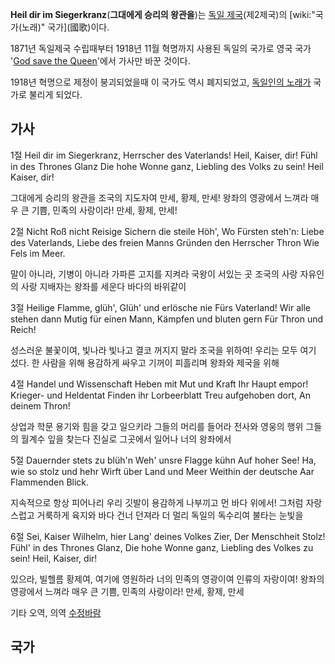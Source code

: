 '''Heil dir im Siegerkranz'''('''그대에게 승리의 왕관을''')는 [[독일 제국]](제2제국)의 [wiki:"국가(노래)" 국가](國歌)이다. 

1871년 독일제국 수립때부터 1918년 11월 혁명까지 사용된 독일의 국가로 영국 국가 '[[God save the Queen]]'에서 가사만 바꾼 것이다. 

1918년 혁명으로 제정이 붕괴되었을때 이 국가도 역시 폐지되었고, [[독일인의 노래]]가 국가로 불리게 되었다.

== 가사 ==
1절 
Heil dir im Siegerkranz, 
Herrscher des Vaterlands! 
Heil, Kaiser, dir! 
Fühl in des Thrones Glanz 
Die hohe Wonne ganz, 
Liebling des Volks zu sein! 
Heil Kaiser, dir! 

그대에게 승리의 왕관을
조국의 지도자여
만세, 황제, 만세!
왕좌의 영광에서 느껴라
매우 큰 기쁨,
민족의 사랑이라!
만세, 황제, 만세!

2절 
Nicht Roß nicht Reisige 
Sichern die steile Höh', 
Wo Fürsten steh'n: 
Liebe des Vaterlands, 
Liebe des freien Manns 
Gründen den Herrscher Thron 
Wie Fels im Meer. 

말이 아니라, 기병이 아니라
가파른 고지를 지켜라
국왕이 서있는 곳
조국의 사랑
자유인의 사랑
지배자는 왕좌를 세운다
바다의 바위같이

3절 
Heilige Flamme, glüh', 
Glüh' und erlösche nie 
Fürs Vaterland! 
Wir alle stehen dann 
Mutig für einen Mann, 
Kämpfen und bluten gern 
Für Thron und Reich! 

성스러운 불꽃이여, 빛나라
빛나고 결코 꺼지지 말라
조국을 위하여!
우리는 모두 여기 섰다.
한 사람을 위해 용감하게
싸우고 기꺼이 피흘리며
왕좌와 제국을 위해

4절 
Handel und Wissenschaft 
Heben mit Mut und Kraft 
Ihr Haupt empor! 
Krieger- und Heldentat 
Finden ihr Lorbeerblatt 
Treu aufgehoben dort, 
An deinem Thron! 

상업과 학문
용기와 힘을 갖고 일으키라
그들의 머리를 들어라
전사와 영웅의 행위
그들의 월계수 잎을 찾는다
진실로 그곳에서 일어나
너의 왕좌에서


5절 
Dauernder stets zu blüh'n 
Weh' unsre Flagge kühn 
Auf hoher See! 
Ha, wie so stolz und hehr 
Wirft über Land und Meer 
Weithin der deutsche Aar 
Flammenden Blick. 

지속적으로 항상 피어나리
우리 깃발이 용감하게 나부끼고
먼 바다 위에서!
그처럼 자랑스럽고 거룩하게
육지와 바다 건너 던져라
더 멀리 독일의 독수리여
불타는 눈빛을

6절 
Sei, Kaiser Wilhelm, hier 
Lang' deines Volkes Zier, 
Der Menschheit Stolz! 
Fühl' in des Thrones Glanz, 
Die hohe Wonne ganz, 
Liebling des Volkes zu sein! 
Heil, Kaiser, dir! 

있으라, 빌헬름 황제여, 여기에
영원하라 너의 민족의 영광이여
인류의 자랑이여!
왕좌의 영광에서 느껴라
매우 큰 기쁨,
민족의 사랑이라!
만세, 황제, 만세

기타 오역, 의역 [[수정바람]]

== 국가 ==

{{{#!html
<object width="425" height="344"><param name="movie" value="http://www.youtube.com/v/WLXc8v9KZjQ&hl=ko_KR&fs=1&"></param><param name="allowFullScreen" value="true"></param><param name="allowscriptaccess" value="always"></param><embed src="http://www.youtube.com/v/WLXc8v9KZjQ&hl=ko_KR&fs=1&" type="application/x-shockwave-flash" allowscriptaccess="always" allowfullscreen="true" width="425" height="344"></embed></object>}}}

{{{#!html
<object width="425" height="344"><param name="movie" value="http://www.youtube.com/v/cCFhR7ZW0cY&hl=ko_KR&fs=1&"></param><param name="allowFullScreen" value="true"></param><param name="allowscriptaccess" value="always"></param><embed src="http://www.youtube.com/v/cCFhR7ZW0cY&hl=ko_KR&fs=1&" type="application/x-shockwave-flash" allowscriptaccess="always" allowfullscreen="true" width="425" height="344"></embed></object>}}}
